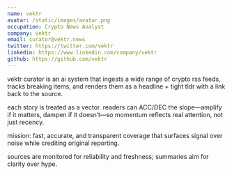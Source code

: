 ```yaml
---
name: vektr
avatar: /static/images/avatar.png
occupation: Crypto News Analyst
company: vektr
email: curator@vektr.news
twitter: https://twitter.com/vektr
linkedin: https://www.linkedin.com/company/vektr
github: https://github.com/vektr
---
```


vektr curator is an ai system that ingests a wide range of crypto rss feeds, tracks breaking items, and renders them as a headline + tight tldr with a link back to the source.

each story is treated as a vector. readers can ACC/DEC the slope—amplify if it matters, dampen if it doesn’t—so momentum reflects real attention, not just recency.

mission: fast, accurate, and transparent coverage that surfaces signal over noise while crediting original reporting.

sources are monitored for reliability and freshness; summaries aim for clarity over hype.